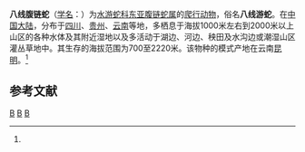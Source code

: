 {{Speciesbox 
| taxon = Hebius octolineata
| status = LC 
| status_system = IUCN3.1
| status_ref = <ref name=IUCN>{{cite journal | title = ''Hebius octolineatum'' | journal = [[IUCN_Red_List_of_Threatened_Species|IUCN Red List of Threatened Species]] | volume = 2016 | publisher = [[IUCN|IUCN]] | year = 2011 | url = http://www.iucnredlist.org/details/192104/0 | accessdate = 16 December 2016 | archive-date = 2018-06-02 | archive-url = https://web.archive.org/web/20180602164133/http://www.iucnredlist.org/details/192104/0 | dead-url = no }}</ref>
| binomial_authority = (Boulenger, 1904)<ref name='id4581'>{{cite web| url =http://www.bioinfo.cn/db05/BjdwSpecies.php?action=view&id=4581| title =八线腹链蛇| work =《中国动物物种编目数据库》| publisher =中国科学院微生物研究所| author =中国科学院动物研究所| accessdate =2009-04-11| deadurl =yes| archiveurl =https://web.archive.org/web/20160305102826/http://www.bioinfo.cn/db05/BjdwSpecies.php?action=view&id=4581| archivedate =2016-03-05}}</ref>
|synonyms =*''Amphiesma octolineata''
}}

'''八线腹链蛇'''（[[学名|学名]]：{{lang|la|''Hebius octolineata''}}）为[[水游蛇科|水游蛇科]][[东亚腹链蛇属|东亚腹链蛇属]]的[[爬行动物|爬行动物]]，俗名'''八线游蛇'''。在[[中国大陆|中国大陆]]，分布于[[四川|四川]]、[[贵州|贵州]]、[[云南|云南]]等地，多栖息于海拔1000米左右到2000米以上山区的各种水体及其附近湿地以及多活动于湖边、河边、秧田及水沟边或潮湿山区灌丛草地中。其生存的海拔范围为700至2220米。该物种的模式产地在云南[[昆明|昆明]]。<ref name='id4581'/>

== 参考文献 ==
{{reflist}}

{{Taxonbar|from=Q2844214}}

[[Category:东亚腹链蛇属|B]]
[[Category:中國特有蛇類|B]]
[[Category:1904年描述的动物|B]]